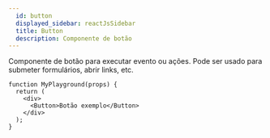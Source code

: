 ```yaml
---
  id: button
  displayed_sidebar: reactJsSidebar
  title: Button
  description: Componente de botão
---
```


Componente de botão para executar evento ou ações. Pode ser usado para submeter formulários, abrir links, etc.

```tsx live title=Exemplo de botão base
function MyPlayground(props) {
  return (
    <div>
      <Button>Botão exemplo</Button>
    </div>
  );
}
```
